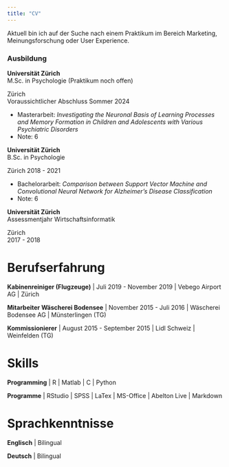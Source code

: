 ```yaml
---
title: "CV"
---
```


Aktuell bin ich auf der Suche nach einem Praktikum im Bereich Marketing, Meinungsforschung oder User Experience.



### Ausbildung

::: {.d-flex .justify-content-between}
::: {}
**Universität Zürich**  
M.Sc. in Psychologie
(Praktikum noch offen)
:::
::: {.text-end}
Zürich  
Voraussichtlicher Abschluss Sommer 2024
:::
:::
- Masterarbeit: *Investigating the Neuronal Basis of Learning Processes and Memory Formation in Children and Adolescents with Various Psychiatric Disorders*
- Note: 6

::: {.d-flex .justify-content-between}
::: {}
**Universität Zürich**  
B.Sc. in Psychologie
:::
::: {.text-end}
Zürich 
2018 - 2021
:::
:::
- Bachelorarbeit: *Comparison between Support Vector Machine and Convolutional Neural Network for Alzheimer's Disease Classification*
- Note: 6

::: {.d-flex .justify-content-between}
::: {}
**Universität Zürich**  
Assessmentjahr Wirtschaftsinformatik
:::
::: {.text-end}
Zürich  
2017 - 2018
:::
:::

::: panel-tabset


# Berufserfahrung

**Kabinenreiniger (Flugzeuge)** \| Juli 2019 - November 2019 \| Vebego Airport AG \| Zürich

**Mitarbeiter Wäscherei Bodensee** \| November 2015 - Juli 2016 \| Wäscherei Bodensee AG \| Münsterlingen (TG)

**Kommissionierer** \| August 2015 - September 2015 \| Lidl Schweiz \| Weinfelden (TG)

# Skills

**Programming** \| R \| Matlab \| C \| Python

**Programme** \| RStudio \| SPSS \| LaTex \| MS-Office \| Abelton Live \| Markdown

# Sprachkenntnisse

**Englisch** \| Bilingual

**Deutsch** \| Bilingual
:::


<!-- {{< downloadthis cvm.pdf dname="CV_Oliver.pdf" label="Download Full CV" icon="database-fill-down" type="info" >}} -->



